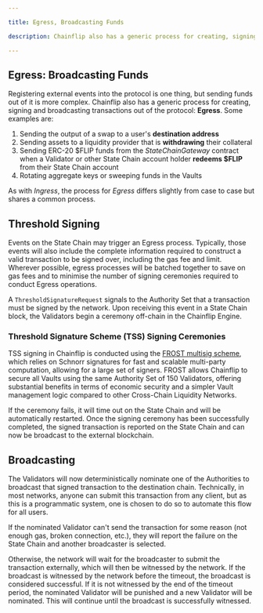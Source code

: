 ```yaml
---

title: Egress, Broadcasting Funds

description: Chainflip also has a generic process for creating, signing and broadcasting transactions out of the protocol, called Egress.

---
```


## Egress: Broadcasting Funds

Registering external events into the protocol is one thing, but sending funds out of it is more complex. Chainflip also has a generic process for creating, signing and broadcasting transactions out of the protocol: **Egress**. 
Some examples are:

1. Sending the output of a swap to a user's **destination address**
2. Sending assets to a liquidity provider that is **withdrawing** their collateral
3. Sending ERC-20 \$FLIP funds from the *StateChainGateway* contract when a Validator or other State Chain account holder **redeems $FLIP** from their State Chain account
4. Rotating aggregate keys or sweeping funds in the Vaults

As with *Ingress*, the process for *Egress* differs slightly from case to case but shares a common process.

## Threshold Signing

Events on the State Chain may trigger an Egress process. Typically, those events will also include the complete information required to construct a valid transaction to be signed over, including the gas fee and limit. Wherever possible, egress processes will be batched together to save on gas fees and to minimise the number of signing ceremonies required to conduct Egress operations.&#x20;

A `ThresholdSignatureRequest` signals to the Authority Set that a transaction must be signed by the network. Upon receiving this event in a State Chain block, the Validators begin a ceremony off-chain in the Chainflip Engine.&#x20;

### Threshold Signature Scheme (TSS) Signing Ceremonies

TSS signing in Chainflip is conducted using the [FROST multisig scheme](../components/frost-signature-scheme.md), which relies on Schnorr signatures for fast and scalable multi-party computation, allowing for a large set of signers. FROST allows Chainflip to secure all Vaults using the same Authority Set of 150 Validators, offering substantial benefits in terms of economic security and a simpler Vault management logic compared to other Cross-Chain Liquidity Networks.

If the ceremony fails, it will time out on the State Chain and will be automatically restarted. Once the signing ceremony has been successfully completed, the signed transaction is reported on the State Chain and can now be broadcast to the external blockchain.

## Broadcasting

The Validators will now deterministically nominate one of the Authorities to broadcast that signed transaction to the destination chain. Technically, in most networks, anyone can submit this transaction from any client, but as this is a programmatic system, one is chosen to do so to automate this flow for all users.

If the nominated Validator can't send the transaction for some reason (not enough gas, broken connection, etc.), they will report the failure on the State Chain and another broadcaster is selected.&#x20;

Otherwise, the network will wait for the broadcaster to submit the transaction externally, which will then be witnessed by the network. If the broadcast is witnessed by the network before the timeout, the broadcast is considered successful. If it is not witnessed by the end of the timeout period, the nominated Validator will be punished and a new Validator will be nominated. This will continue until the broadcast is successfully witnessed.
